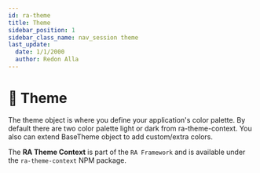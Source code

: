 ```yaml
---
id: ra-theme
title: Theme
sidebar_position: 1
sidebar_class_name: nav_session theme
last_update:
  date: 1/1/2000
  author: Redon Alla
---
```


# 🎨 Theme

The theme object is where you define your application's color palette. By default there are two color palette light or dark from ra-theme-context.
You also can extend BaseTheme object to add custom/extra colors.

The **RA Theme Context** is part of the `RA Framework` and is available under the `ra-theme-context` NPM package.


<DocCardList />